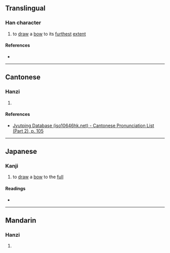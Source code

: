 {{character info/new}}
==Translingual==

===Han character===
{{Han char|rn=57|rad=弓|as=15|sn=18|four=|canj=NITC|ids=⿰弓廣}}

# to [[draw]] a [[bow]] to its [[furthest]] [[extent]]

====References====
* {{Han ref|kx=0361.150|dkj=09881|dj=0679.120|hdz=21005.030|uh=5F4D|ud=24397}}

----

==Cantonese==

===Hanzi===
{{yue-hanzi|jyut=[[kwok3]], [[kok3]], [[gwok3]], [[gok3]]|y=kwok3, kok3, gwok3, gok3}}

# {{rfdef|yue|sort=弓15}}

====References====
* [http://www.iso10646hk.net/jp/document/download.jsp Jyutping Database (iso10646hk.net) - Cantonese Pronunciation List (Part 2), p. 105]

----

==Japanese==

===Kanji===
{{ja-kanji|grade=|rs=弓15}}

# to [[draw]] a [[bow]] to the [[full]]

====Readings====
* {{ja-readings|on=かく}}

----

==Mandarin==

===Hanzi===
{{cmn-hanzi|pin=[[guō]] ([[guo1]])|wg=kuo<sup>1</sup>}}

# {{rfdef|cmn|sort=弓15}}